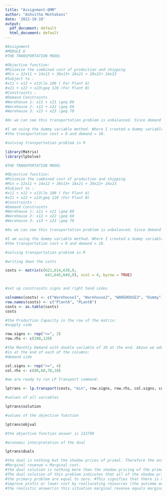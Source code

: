 ```yaml
---
title: "Assignment-QMM"
author: "Ashvitha Mothakani"
date: '2022-10-19'
output:
  pdf_document: default
  html_document: default
---
```


```r

#Assignment 
#MODULE 6
#THE TRANSPORTATION MODEL

#Objective function: 
#Minimize the combined cost of production and shipping
#Min = 22x11 + 14x12 + 30x13+ 16x21 + 20x22+ 24x23
#Subject to :
#x11 + x12 + x13\le 100 ( For Plant A)
#x21 + x22 + x23\geq 120 (For Plant B)
#Constraints :
#Demand Constraints 
#Warehouse 1: x11 + x21 \geq 80
#Warehouse 2: x12 + x22 \geq 60
#Warehouse 3: x13 + x23 \geq 70

#As we can see this transportation problem is unbalanced. Since demand < supply by 10.

#I am using the dummy variable method. Where I created a dummy variable in column 4 with
#the transportation cost = 0 and demand = 10.

#solving transportation problem in R

library(Matrix)
library(lpSolve)

```



```r

#THE TRANSPORTATION MODEL

#Objective function: 
#Minimize the combined cost of production and shipping
#Min = 22x11 + 14x12 + 30x13+ 16x21 + 20x22+ 24x23
#Subject to :
#x11 + x12 + x13\le 100 ( For Plant A)
#x21 + x22 + x23\geq 120 (For Plant B)
#Constraints :
#Demand Constraints 
#Warehouse 1: x11 + x21 \geq 80
#Warehouse 2: x12 + x22 \geq 60
#Warehouse 3: x13 + x23 \geq 70

#As we can see this transportation problem is unbalanced. Since demand < supply by 10.

#I am using the dummy variable method. Where I created a dummy variable in column 4 with
#the transportation cost = 0 and demand = 10.

#solving transportation problem in R

#writing down the costs

costs <- matrix(c(622,614,630,0,
                  641,645,649,0), ncol = 4, byrow = TRUE)


#set up constraints signs and right hand sides 

colnames(costs) <- c("Warehouse1", "Warehouse2", "WAREHOUSE3", "Dummy")
row.names(costs) <- c("PlantA", "PLantB")
costs <- as.table(costs)
costs

#the Production Capacity in the row of the matrix:
#supply side

row.signs <- rep("<=", 2)
row.rhs <- c(100,120)

#the Monthly Demand with double variable of 10 at the end. Above we added the 0,0
#in at the end of each of the columns:
#demand side

col.signs <- rep(">=", 4)
col.rhs <- c(80,60,70,10)

#we are ready to run LP Transport command:

lptrans <- lp.transport(costs, "min", row.signs, row.rhs, col.signs, col.rhs)

#values of all variables

lptrans$solution

#values of the objective function

lptrans$objval

#the objective function answer is 132790

#economic interpretation of the dual

lptrans$duals

#the dual is nothing but the shadow prices of primal. Therefore the answer comes out to be zero.
#Marginal revenue = Marginal cost.
#the dual solution is nothing more than the shadow pricing of the primal. 
#The dual solution of this problem indicates that all of the shadow prices for
#the primary problem are equal to zero. #This signifies that there is no way to 
#improve profit or lower cost by reallocating resources (the outcome we have concluded is 
#the realistic answer)in this situation marginal revenue equals marginal cost.

```



